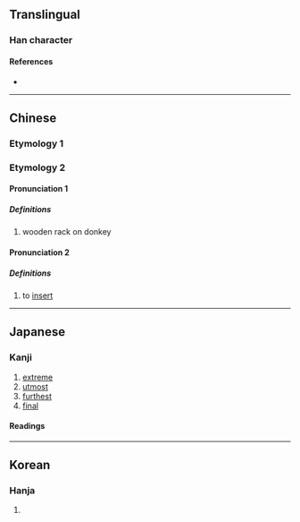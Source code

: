 {{also|極}}
{{character info/new}}
==Translingual==
{{stroke order|strokes=7}}

===Han character===
{{Han char|rn=75|rad=木|as=03|sn=7|four=47947|canj=DNHE|ids=⿰木及}}

====References====
* {{Han ref|kx=0514.170|dkj=14519|hdz=21161.090|uh=6781|ud=26497|bh=CCE5|bd=52453}}

----

==Chinese==
===Etymology 1===
{{zh-see|極}}
===Etymology 2===
====Pronunciation 1====
{{zh-pron
|m=jí
|mc=1
|oc=1
|cat=n
}}
=====Definitions=====
{{zh-hanzi}}

# wooden rack on donkey
====Pronunciation 2====
{{zh-pron
|m=jí
|mc=2
|oc=2
|cat=v
}}
=====Definitions=====
{{zh-hanzi}}

# to [[insert]]
----

==Japanese==

===Kanji===
{{ja-kanji|grade=|rs=木03}}

# [[extreme]]
# [[utmost]]
# [[furthest]]
# [[final]]

====Readings====
{{rfv-pronunciation|ja}}
{{ja-readings
|goon=ごう<ごふ
|kanon=きゅう<きふ
|kun=にぐら-
}}

----

==Korean==

===Hanja===
{{ko-hanja|hangeul=극|eumhun=|rv=geuk|mr=kŭk|y=kuk}}

# {{defn|lang=ko|sort=木03}}